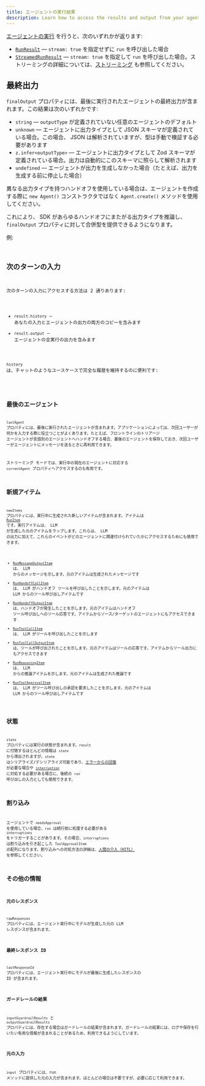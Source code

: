 ```yaml
---
title: エージェントの実行結果
description: Learn how to access the results and output from your agent run
---
```



[エージェントの実行](/openai-agents-js/ja/guides/running-agents) を行うと、次のいずれかが返ります:

- [`RunResult`](/openai-agents-js/openai/agents/classes/runresult) — `stream: true` を指定せずに `run` を呼び出した場合
- [`StreamedRunResult`](/openai-agents-js/openai/agents/classes/streamedrunresult) — `stream: true` を指定して `run` を呼び出した場合。ストリーミングの詳細については、[ストリーミング](/openai-agents-js/ja/guides/streaming) も参照してください。

## 最終出力

`finalOutput` プロパティには、最後に実行されたエージェントの最終出力が含まれます。この結果は次のいずれかです:

- `string` — `outputType` が定義されていない任意のエージェントのデフォルト
- `unknown` — エージェントに出力タイプとして JSON スキーマが定義されている場合。この場合、 JSON は解析されていますが、型は手動で検証する必要があります
- `z.infer<outputType>` — エージェントに出力タイプとして Zod スキーマが定義されている場合。出力は自動的にこのスキーマに照らして解析されます
- `undefined` — エージェントが出力を生成しなかった場合（たとえば、出力を生成する前に停止した場合）

異なる出力タイプを持つハンドオフを使用している場合は、エージェントを作成する際に `new Agent()` コンストラクタではなく `Agent.create()` メソッドを使用してください。

これにより、 SDK があらゆるハンドオフにまたがる出力タイプを推論し、`finalOutput` プロパティに対して合併型を提供できるようになります。

例:

<Code
  lang="typescript"
  code={handoffFinalOutputTypes}
  title="ハンドオフの最終出力型"
/>

## 次のターンの入力

次のターンの入力にアクセスする方法は 2 通りあります:

- `result.history` — あなたの入力とエージェントの出力の両方のコピーを含みます
- `result.output` — エージェントの全実行の出力を含みます

`history` は、チャットのようなユースケースで完全な履歴を維持するのに便利です:

<Code lang="typescript" code={historyLoop} title="履歴ループ" />

## 最後のエージェント

`lastAgent` プロパティには、最後に実行されたエージェントが含まれます。アプリケーションによっては、次回ユーザーが何かを入力する際に役立つことがよくあります。たとえば、フロントラインのトリアージ エージェントが言語別のエージェントへハンドオフする場合、最後のエージェントを保存しておき、次回ユーザーがエージェントにメッセージを送るときに再利用できます。

ストリーミング モードでは、実行中の現在のエージェントに対応する `currentAgent` プロパティへアクセスするのも有用です。

## 新規アイテム

`newItems` プロパティには、実行中に生成された新しいアイテムが含まれます。アイテムは [`RunItem`](/openai-agents-js/openai/agents/type-aliases/runitem) です。実行アイテムは、 LLM が生成した元のアイテムをラップします。これらは、 LLM の出力に加えて、これらのイベントがどのエージェントに関連付けられていたかにアクセスするためにも使用できます。

- [`RunMessageOutputItem`](/openai-agents-js/openai/agents/classes/runmessageoutputitem) は、 LLM からのメッセージを示します。元のアイテムは生成されたメッセージです
- [`RunHandoffCallItem`](/openai-agents-js/openai/agents/classes/runhandoffcallitem) は、 LLM がハンドオフ ツールを呼び出したことを示します。元のアイテムは LLM からのツール呼び出しアイテムです
- [`RunHandoffOutputItem`](/openai-agents-js/openai/agents/classes/runhandoffoutputitem) は、ハンドオフが発生したことを示します。元のアイテムはハンドオフ ツール呼び出しへのツール応答です。アイテムからソース/ターゲットのエージェントにもアクセスできます
- [`RunToolCallItem`](/openai-agents-js/openai/agents/classes/runtoolcallitem) は、 LLM がツールを呼び出したことを示します
- [`RunToolCallOutputItem`](/openai-agents-js/openai/agents/classes/runtoolcalloutputitem) は、ツールが呼び出されたことを示します。元のアイテムはツールの応答です。アイテムからツール出力にもアクセスできます
- [`RunReasoningItem`](/openai-agents-js/openai/agents/classes/runreasoningitem) は、 LLM からの推論アイテムを示します。元のアイテムは生成された推論です
- [`RunToolApprovalItem`](/openai-agents-js/openai/agents/classes/runtoolapprovalitem) は、 LLM がツール呼び出しの承認を要求したことを示します。元のアイテムは LLM からのツール呼び出しアイテムです

## 状態

`state` プロパティには実行の状態が含まれます。`result` に付随するほとんどの情報は `state` から導出されますが、`state` はシリアライズ/デシリアライズ可能であり、[エラーからの回復](/openai-agents-js/ja/guides/running-agents#exceptions) が必要な場合や [`interruption`](#interruptions) に対処する必要がある場合に、後続の `run` 呼び出しの入力としても使用できます。

## 割り込み

エージェントで `needsApproval` を使用している場合、`run` は続行前に処理する必要がある `interruptions` をトリガーすることがあります。その場合、`interruptions` は割り込みを引き起こした `ToolApprovalItem` の配列になります。割り込みへの対処方法の詳細は、[人間の介入（HITL）](/openai-agents-js/ja/guides/human-in-the-loop) を参照してください。

## その他の情報

### 元のレスポンス

`rawResponses` プロパティには、エージェント実行中にモデルが生成した元の LLM レスポンスが含まれます。

### 最終レスポンス ID

`lastResponseId` プロパティには、エージェント実行中にモデルが最後に生成したレスポンスの ID が含まれます。

### ガードレールの結果

`inputGuardrailResults` と `outputGuardrailResults` プロパティには、存在する場合はガードレールの結果が含まれます。ガードレールの結果には、ログや保存を行いたい有用な情報が含まれることがあるため、利用できるようにしています。

### 元の入力

`input` プロパティには、run メソッドに提供した元の入力が含まれます。ほとんどの場合は不要ですが、必要に応じて利用できます。
